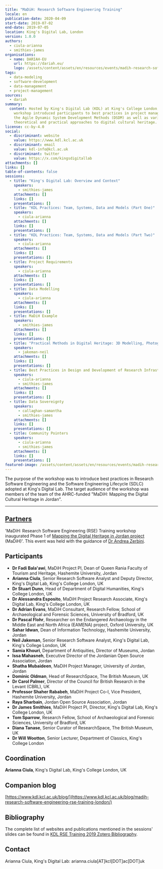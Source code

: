 ```yaml
---
title: "MaDiH: Research Software Engineering Training"
locale: en
publication-date: 2020-04-09
start-date: 2019-07-02
end-date: 2019-07-05
location: King's Digital Lab, London
version: 1.0.0
authors:
  - ciula-arianna
  - smithies-james
organisations:
  - name: DARIAH-EU
    url: https://dariah.eu/
    logo: /assets/content/assets/en/resources/events/madih-research-software-engineering-training/dariah-eu-white.png
tags:
  - data-modeling
  - software-development
  - data-management
  - project-management
sources:
  - dariah
summary:
  content: Hosted by King's Digital Lab (KDL) at King's College London, the
    workshop introduced participants to best practices in project management,
    the Agile Dynamic System Development Methods (DSDM) as well as various
    theoretical and practical approaches to digital cultural heritage.
license: cc-by-4.0
social:
  - discriminant: website
    value: https://www.kdl.kcl.ac.uk
  - discriminant: email
    value: kdl-info@kcl.ac.uk
  - discriminant: twitter
    value: https://x.com/kingsdigitallab
attachments: []
links: []
table-of-contents: false
sessions:
  - title: "King's Digital Lab: Overview and Context"
    speakers:
      - smithies-james
    attachments: []
    links: []
    presentations: []
  - title: "KDL Practices: Team, Systems, Data and Models (Part One)"
    speakers:
      - ciula-arianna
    attachments: []
    links: []
    presentations: []
  - title: "KDL Practices: Team, Systems, Data and Models (Part Two)"
    speakers:
      - ciula-arianna
    attachments: []
    links: []
    presentations: []
  - title: Project Requirements
    speakers:
      - ciula-arianna
    attachments: []
    links: []
    presentations: []
  - title: Data Modelling
    speakers:
      - ciula-arianna
    attachments: []
    links: []
    presentations: []
  - title: MaDiH Example
    speakers:
      - smithies-james
    attachments: []
    links: []
    presentations: []
  - title: "Practical Methods in Digital Heritage: 3D Modelling, Photogrammetry, XR"
    speakers:
      - jakeman-neil
    attachments: []
    links: []
    presentations: []
  - title: Best Practices in Design and Development of Research Infrastructures
    speakers:
      - ciula-arianna
      - smithies-james
    attachments: []
    links: []
    presentations: []
  - title: Data Sovereignty
    speakers:
      - callaghan-samantha
      - smithies-james
    attachments: []
    links: []
    presentations: []
  - title: Community Pointers
    speakers:
      - ciula-arianna
      - smithies-james
    attachments: []
    links: []
    presentations: []
featured-image: /assets/content/assets/en/resources/events/madih-research-software-engineering-training/featured-image.jpg
---
```

The purpose of the workshop was to introduce best practices in Research Software Engineering and the Software Engineering Lifecycle (SDLC) adopted at King's Digital Lab. The target audience of the workshop was members of the team of the AHRC-funded "MaDiH: Mapping the Digital Cultural Heritage in Jordan".

---

 ## [Partners](https://datacite.hypotheses.org/partners)

'MaDiH: Research Software Engineering (RSE) Training workshop inaugurated Phase 1 of [Mapping the Digital Heritage in Jordan project](https://gtr.ukri.org/projects?ref=AH%2FS011722%2F1) (MaDiH)'. This event was held with the guidance of [Dr Andrea Zerbini](https://eamena.arch.ox.ac.uk/team/dr-andrea-zerbini/).

## Participants

- **Dr Fadi Bala'awi**, MaDiH Project PI, Dean of Queen Rania Faculty of Tourism and Heritage, Hashemite University, Jordan
- **Arianna Ciula**, Senior Research Software Analyst and Deputy Director, King's Digital Lab, King's College London, UK
- **Dr Stuart Dunn**, Head of Department of Digital Humanities, King's College London, UK
- **Dr Alessandra Esposito**, MaDiH Project Research Associate, King's Digital Lab, King's College London, UK
- **Dr Adrian Evans**, MaDiH Consultant, Research Fellow, School of Archaeological and Forensic Sciences, University of Bradford, UK
- **Dr Pascal Flohr**, Researcher on the Endangered Archaeology in the Middle East and North Africa (EAMENA) project, Oxford University, UK
- **Sahar Idwan**, Dean of Information Technology, Hashemite University, Jordan
- **Neil Jakeman**, Senior Research Software Analyst, King's Digital Lab, King's College London, UK
- **Samia Khouri**, Department of Antiquities, Director of Museums, Jordan
- **Issa Mahasneh**, Executive Director of the Jordanian Open Source Association, Jordan
- **Shatha Mubaideen**, MaDiH Project Manager, University of Jordan, Jordan
- **Dominic Oldman**, Head of ResearchSpace, The British Museum, UK
- **Dr Carol Palmer**, Director of the Council for British Research in the Levant (CBRL), UK
- **Professor Shaher Rababeh**, MaDiH Project Co-I, Vice President, Hashemite University, Jordan
- **Raya Sharbain**, Jordan Open Source Association, Jordan
- **Dr James Smithies**, MaDiH Project PI, Director, King's Digital Lab, King's College London, UK
- **Tom Sparrow**, Research Fellow, School of Archaeological and Forensic Sciences, University of Bradford, UK
- **Diana Tanase**, Senior Curator of ResearchSpace, The British Museum, UK
- **Dr Will Wootton**, Senior Lecturer, Department of Classics, King's College London

## Coordination

**Arianna Ciula**, King's Digital Lab, King's College London, UK

## Companion blog

[https://www.kdl.kcl.ac.uk/blog/](https://www.kdl.kcl.ac.uk/blog/madih-research-software-engineering-rse-training-london/)

## Bibliography

The complete list of websites and publications mentioned in the sessions' slides can be found in [KDL RSE Training 2019 Zotero Bibliography](https://www.zotero.org/groups/2345477/kdl_rse_training/library).

## Contact

Arianna Ciula, King's Digital Lab: arianna.ciula[AT]kcl[DOT]ac[DOT]uk
